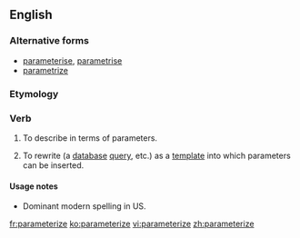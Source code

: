 ==English==

===Alternative forms===
* [[parameterise]], [[parametrise]] {{qualifier|UK}}
* [[parametrize]] {{qualifier|US}}

===Etymology===
{{suffix|parameter|ize}}

===Verb===
{{en-verb|parameteriz|ing}}

# {{context|transitive}} To describe in terms of parameters.
# {{context|computing|transitive}} To rewrite (a [[database]] [[query]], etc.) as a [[template]] into which parameters can be inserted.

====Usage notes====
*Dominant modern spelling in US.

[[fr:parameterize]]
[[ko:parameterize]]
[[vi:parameterize]]
[[zh:parameterize]]